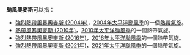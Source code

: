 {{NoteTA
|G1=TyphoonNew
|G2=TyphoonOld
|G3=Weather
}}
'''颱風奧麥斯'''可以指：

*[[強烈熱帶風暴奧麥斯_(2004年)|強烈熱帶風暴奧麥斯 (2004年)]]，[[2004年太平洋颱風季|2004年太平洋颱風季]]的一個[[熱帶氣旋|熱帶氣旋]]。
*[[熱帶風暴奧麥斯_(2010年)|熱帶風暴奧麥斯 (2010年)]]，[[2010年太平洋颱風季|2010年太平洋颱風季]]的一個熱帶氣旋。
*[[強烈熱帶風暴奧麥斯_(2016年)|強烈熱帶風暴奧麥斯 (2016年)]]，[[2016年太平洋颱風季|2016年太平洋颱風季]]的一個熱帶氣旋。
*[[強烈熱帶風暴奧麥斯_(2021年)|強烈熱帶風暴奧麥斯 (2021年)]]，[[2021年太平洋颱風季|2021年太平洋颱風季]]的一個熱帶氣旋。

{{消歧义|cat=热带气旋消歧义}}

{{start box}}
{{succession box|[[颱風妮妲|妮妲]]|[[颱風康森|康森]]|太平洋颱風季名稱|奥麥斯}}
{{end box}}

{{太平洋颱風季熱帶氣旋名單}}